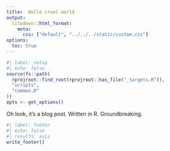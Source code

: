 ```yaml
---
title:  Hello cruel world
output:
  litedown::html_format:
    meta:
      css: ["default", "../../../static/custom.css"]
options:
  toc: true
---
```


```r
#| label: setup
#| echo: false
source(fs::path(
  rprojroot::find_root(rprojroot::has_file("_targets.R")),
  "scripts",
  "common.R"
))
opts <- get_options()
```


Oh look, it's a blog post. Written in R. Groundbreaking.


```r
#| label: footer
#| echo: false
#| results: asis
write_footer()
```

